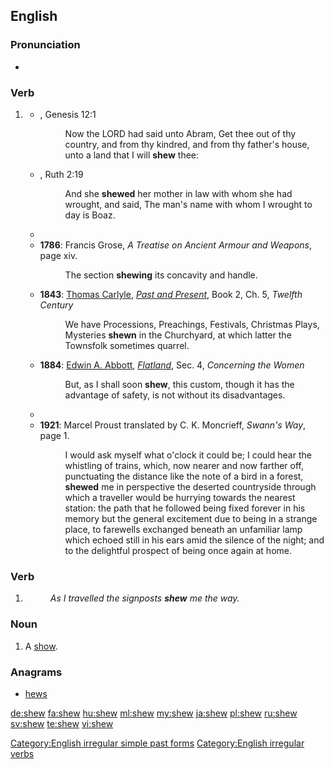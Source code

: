 ==English==

===Pronunciation===
* {{rhymes|əʊ|lang=en}}

===Verb===
{{en-verb|shews|shewing|shewed|shewed|past_ptc2=shewn}}

# {{context|archaic|lang=en}} {{alternative form of|show|lang=en}}
#* {{RQ:Authorized Version}}, Genesis 12:1
#*: Now the LORD had said unto Abram, Get thee out of thy country, and from thy kindred, and from thy father's house, unto a land that I will '''shew''' thee:
#* {{RQ:Authorized Version}}, Ruth 2:19
#*: And she '''shewed''' her mother in law with whom she had wrought, and said, The man's name with whom I wrought to day is Boaz. 
#* {{quote-book|year= 1774|by= {{w|Le Page Du Pratz}}|title= The History of Louisiana: Or of the Western Parts of Virginia and Carolina: Containing a Description of the Countries that Lie on Both Sides of the River Mississippi: with an Account of the Settlements, Inhabitants, Soil, Climate, and Products|url= http://books.google.com/books?id=zEoUAAAAYAAJ&pg=PA42|chapter= The Governor surprized the Natchez with seven hundred Men.|publisher= T. Becket
|location= London|page= 42|passage= I give it you without any other design than to '''shew''' you that I reckon nothing dear to me, when I want to do you a pleasure.}}
#* '''1786''': Francis Grose, ''A Treatise on Ancient Armour and Weapons'', page xiv.
#*: The section '''shewing''' its concavity and handle.
#* '''1843''': [[:w:Thomas Carlyle|Thomas Carlyle]], ''[[:w:Past and Present (book)|Past and Present]]'', Book 2, Ch. 5, ''Twelfth Century''
#*: We have Processions, Preachings, Festivals, Christmas Plays, Mysteries '''shewn''' in the Churchyard, at which latter the Townsfolk sometimes quarrel.
#* '''1884''': [[w:Edwin A. Abbott|Edwin A. Abbott]], ''[[w:Flatland|Flatland]]'', Sec. 4, ''Concerning the Women''
#*: But, as I shall soon '''shew''', this custom, though it has the advantage of safety, is not without its disadvantages.
#* {{quote-book|year= 1913|year_published= 1967|author= {{w|John Bagnell Bury}}|by= {{w|Carl Heinrich Becker}}|title= The Cambridge Medieval History|chapter= The Expansion of the Saracens—The East; Historical aspect of Islam|section= The Rise of the Saracens and the foundation of the Western Empire|publisher= The Macmillan Company|location= New York|editor= {{w|Henry Melvill Gwatkin}} and {{w|James Pounder Whitney}}|volume= 2|page= 330|passage= Within the Christian sphere this current '''shews''' itself more especially in the territories of the Greek and Aramaic languages, and the difference between the Greek and Latin Churches is mainly that between Asia and Europe.}}
#* '''1921''': Marcel Proust translated by C. K. Moncrieff, ''Swann's Way'', page 1.
#*: I would ask myself what o'clock it could be; I could hear the whistling of trains, which, now nearer and now farther off, punctuating the distance like the note of a bird in a forest, '''shewed''' me in perspective the deserted countryside through which a traveller would be hurrying towards the nearest station: the path that he followed being fixed forever in his memory but the general excitement due to being in a strange place, to farewells exchanged beneath an unfamiliar lamp which echoed still in his ears amid the silence of the night; and to the delightful prospect of being once again at home.

===Verb===
{{head|en}}

# {{qualifier|[[East Anglia]] dialect}} {{en-simple past of|show}}
#: ''As I travelled the signposts '''shew''' me the way.''

===Noun===
{{en-noun}}

# {{context|archaic|lang=en}} A [[show]].

===Anagrams===
* [[hews#English|hews]]

[[Category:English irregular simple past forms]]
[[Category:English irregular verbs]]

[[de:shew]]
[[fa:shew]]
[[hu:shew]]
[[ml:shew]]
[[my:shew]]
[[ja:shew]]
[[pl:shew]]
[[ru:shew]]
[[sv:shew]]
[[te:shew]]
[[vi:shew]]
